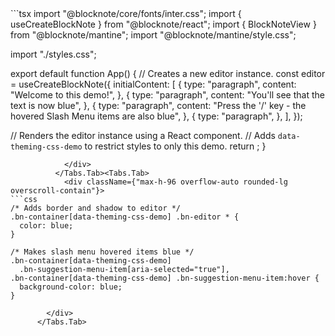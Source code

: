 
<ExampleBlock name="theming/theming-css" path="examples/03-theming/03-theming-css">
  <Tabs items={["App.tsx","styles.css"]}>
    <Tabs.Tab>
            <div className={"max-h-96 overflow-auto rounded-lg overscroll-contain"}>
```tsx 
import "@blocknote/core/fonts/inter.css";
import { useCreateBlockNote } from "@blocknote/react";
import { BlockNoteView } from "@blocknote/mantine";
import "@blocknote/mantine/style.css";

import "./styles.css";

export default function App() {
  // Creates a new editor instance.
  const editor = useCreateBlockNote({
    initialContent: [
      {
        type: "paragraph",
        content: "Welcome to this demo!",
      },
      {
        type: "paragraph",
        content: "You'll see that the text is now blue",
      },
      {
        type: "paragraph",
        content:
          "Press the '/' key - the hovered Slash Menu items are also blue",
      },
      {
        type: "paragraph",
      },
    ],
  });

  // Renders the editor instance using a React component.
  // Adds `data-theming-css-demo` to restrict styles to only this demo.
  return <BlockNoteView editor={editor} data-theming-css-demo />;
}

```
            </div>
          </Tabs.Tab><Tabs.Tab>
            <div className={"max-h-96 overflow-auto rounded-lg overscroll-contain"}>
```css 
/* Adds border and shadow to editor */
.bn-container[data-theming-css-demo] .bn-editor * {
  color: blue;
}

/* Makes slash menu hovered items blue */
.bn-container[data-theming-css-demo]
  .bn-suggestion-menu-item[aria-selected="true"],
.bn-container[data-theming-css-demo] .bn-suggestion-menu-item:hover {
  background-color: blue;
}

```
            </div>
          </Tabs.Tab>
  </Tabs>
</ExampleBlock>